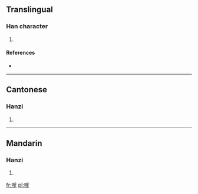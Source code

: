 ==Translingual==

===Han character===
{{Han char|rn=30|rad=口|as=10|sn=13|four=6802<sub>7</sub>|canj=口金大弓 (RCKN)}}

# {{defn|Han|sort=口10}}

====References====
* {{Han ref|kx=0204.111|hdz=10669.070|uh=55F2|ud=22002|bh=DCDD|bd=56541}}

----

==Cantonese==

===Hanzi===
{{yue-hanzi|jyut=|y=de2}}

# {{defn|Cantonese|sort=口10}}

----

==Mandarin==

===Hanzi===
{{cmn-hanzi|pin=[[diǎ]] ([[dia3]])|wg=<sup>3</sup>}}

# {{defn|Mandarin|sort=口10}}

[[fr:嗲]]
[[pl:嗲]]